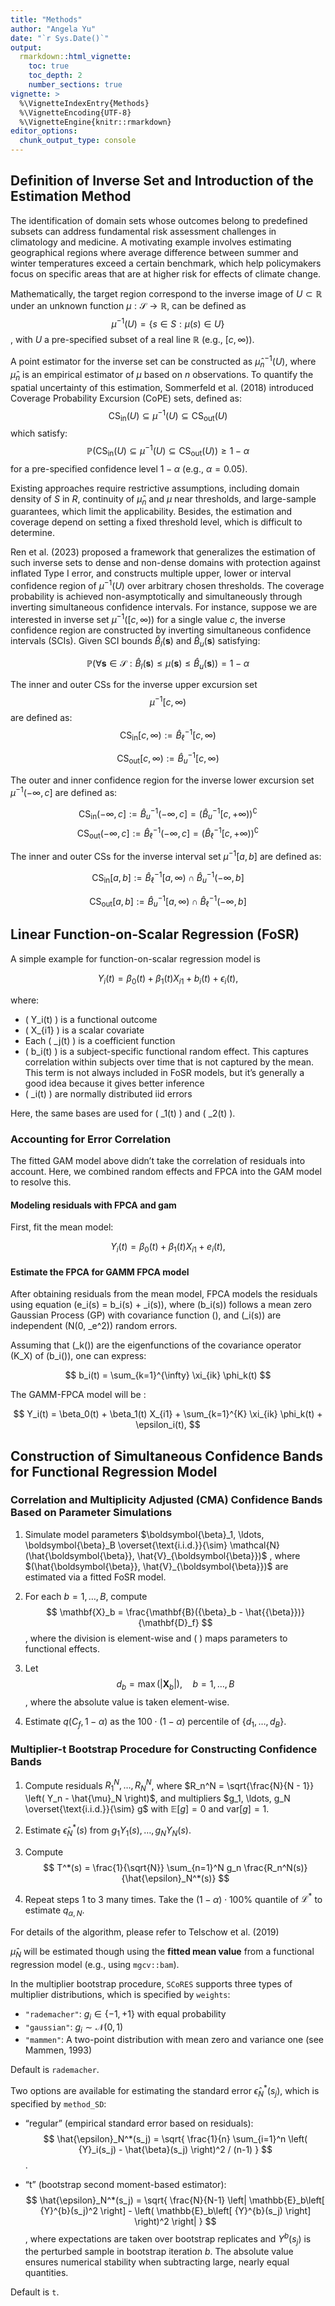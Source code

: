 ```yaml
---
title: "Methods"
author: "Angela Yu"
date: "`r Sys.Date()`"
output: 
  rmarkdown::html_vignette:
    toc: true
    toc_depth: 2
    number_sections: true
vignette: >
  %\VignetteIndexEntry{Methods}
  %\VignetteEncoding{UTF-8}
  %\VignetteEngine{knitr::rmarkdown}
editor_options: 
  chunk_output_type: console
---
```


## Definition of Inverse Set and Introduction of the Estimation Method
The identification of domain sets whose outcomes belong to predefined subsets can address fundamental risk assessment challenges in climatology and medicine. A  motivating example involves estimating geographical regions where average  difference between summer and winter temperatures exceed a certain benchmark,  which help policymakers focus on specific areas that are at higher risk for  effects of climate change.  

Mathematically, the target region correspond to the inverse image of $U \subset  \mathbb{R}$ under an unknown function $\mu: \mathcal{S} \to \mathbb{R}$, can be defined as 
$$
\mu^{-1}(U) = \{s \in S: \mu(s) \in U\}
$$
, with $U$ a pre-specified  subset of a real line $\mathbb{R}$ (e.g., $[c, \infty)$).  

A point estimator for the inverse set can be constructed as $\hat{\mu}_n^{-1}(U)$, where $\hat{\mu}_n$ is an empirical estimator of $\mu$ based on $n$ observations. To quantify the spatial uncertainty of this estimation, Sommerfeld et al. (2018)  introduced Coverage Probability Excursion (CoPE) sets, defined as: 
$$
\text{CS}_{\text{in}}(U) \subseteq \mu^{-1}(U) \subseteq \text{CS}_{\text{out}}(U)
$$
which satisfy: 
$$
\mathbb{P}\left(\text{CS}_{\text{in}}(U) \subseteq \mu^{-1}(U) \subseteq \text{CS}_{\text{out}}(U)\right) \geq 1 - \alpha
$$ 
for a pre-specified confidence level $1-\alpha$ (e.g., $\alpha = 0.05$).  

Existing approaches require restrictive assumptions, including domain density of $S$ in $R$, continuity of $\hat{\mu}_n$ and $\mu$ near thresholds, and  large-sample guarantees, which limit the applicability. Besides, the estimation  and coverage depend on setting a fixed threshold level, which is difficult to  determine.  

Ren et al. (2023) proposed a framework that generalizes the estimation of such  inverse sets to dense and non-dense domains with protection against inflated Type I error, and constructs multiple upper, lower or interval confidence region of  $\mu^{-1}(U)$ over arbitrary chosen thresholds. The coverage probability is  achieved non-asymptotically and simultaneously through inverting simultaneous  confidence intervals. For instance, suppose we are interested in inverse set  $\mu^{-1}([c,\infty))$ for a single value $c$, the inverse confidence region are  constructed by inverting simultaneous confidence intervals (SCIs). Given SCI  bounds $\hat{B}_{l}(\boldsymbol{s})$ and $\hat{B}_{u}(\boldsymbol{s})$ satisfying:

$$
\mathbb{P}\left(\forall\boldsymbol{s}\in\mathcal{S}: \hat{B}_{l}(\boldsymbol{s}) \leq \mu(\boldsymbol{s}) \leq \hat{B}_{u}(\boldsymbol{s})\right) = 1-\alpha
$$

The inner and outer CSs for the inverse upper excursion set $$\mu^{-1}[c, \infty)$$ are defined as:  
$$
\text{CS}_{\text{in}}[c, \infty) := \hat{B}_\ell^{-1}[c, \infty)
$$

$$
\text{CS}_{\text{out}}[c,\infty) := \hat{B}_u^{-1}[c, \infty)
$$

The outer and inner confidence region for the inverse lower excursion set $\mu^{-1}\left(-\infty, c\right]$ are defined as:

$$
\text{CS}_{\text{in}}\left(-\infty, c\right] := \hat{B}_u^{-1}\left(-\infty, c\right]
= \left( \hat{B}_u^{-1}\left[c, +\infty\right) \right)^{\complement}
$$
$$
\text{CS}_{\text{out}}\left(-\infty, c\right] := \hat{B}_\ell^{-1}\left(-\infty, c\right]
= \left( \hat{B}_\ell^{-1}\left[c, +\infty\right) \right)^{\complement}
$$

The inner and outer CSs for the inverse interval set $\mu^{-1}[a, b]$ are defined as:

$$
\text{CS}_{\text{in}}[a, b] := \hat{B}_\ell^{-1}[a, \infty) \cap \hat{B}_u^{-1}(-\infty, b]
$$

$$
\text{CS}_{\text{out}}[a, b] := \hat{B}_u^{-1}[a, \infty) \cap \hat{B}_\ell^{-1}(-\infty, b]
$$

## Linear Function-on-Scalar Regression (FoSR)

A simple example for function-on-scalar regression model is

$$
Y_i(t) = \beta_0(t) + \beta_1(t) X_{i1} + b_i(t) + \epsilon_i(t),
$$

where:

- \( Y_i(t) \) is a functional outcome
- \( X_{i1} \) is a scalar covariate 
- Each \( \beta_j(t) \) is a coefficient function  
- \( b_i(t) \) is a subject-specific functional random effect. This captures correlation within subjects over time that is not captured by the mean. This term is not always included in FoSR models, but it’s generally a good idea because it gives better inference  
- \( \epsilon_i(t) \) are normally distributed iid errors

Here, the same bases are used for \( \beta_1(t) \) and \( \beta_2(t) \).

### Accounting for Error Correlation

The fitted GAM model above didn't take the correlation of residuals into account. Here, we combined random effects and FPCA into the GAM model to resolve this.

#### Modeling residuals with FPCA and gam

First, fit the mean model:

$$
Y_i(t) = \beta_0(t) + \beta_1(t) X_{i1} + e_i(t),
$$

#### Estimate the FPCA for GAMM FPCA model

After obtaining residuals from the mean model, FPCA models the residuals using equation \(e_i(s) = b_i(s) + \epsilon_i(s)\), where \(b_i(s)\) 
follows a mean zero Gaussian Process (GP) with covariance function \(\Sigma\), and \(\epsilon_i(s)\) are independent \(N(0, \sigma_e^2)\) random errors.

Assuming that \(\phi_k(\cdot)\) are the eigenfunctions of the covariance operator 
\(K_X\) of \(b_i(\cdot)\), one can express:

$$
b_i(t) = \sum_{k=1}^{\infty} \xi_{ik} \phi_k(t)
$$

The GAMM-FPCA model will be :

$$
Y_i(t) = \beta_0(t) + \beta_1(t) X_{i1} + \sum_{k=1}^{K} \xi_{ik} \phi_k(t) + \epsilon_i(t),
$$

## Construction of Simultaneous Confidence Bands for Functional Regression Model

### Correlation and Multiplicity Adjusted (CMA) Confidence Bands Based on Parameter Simulations

1.  Simulate model parameters
    $\boldsymbol{\beta}_1, \ldots, \boldsymbol{\beta}_B \overset{\text{i.i.d.}}{\sim} \mathcal{N}(\hat{\boldsymbol{\beta}}, \hat{V}_{\boldsymbol{\beta}})$
, where
    $(\hat{\boldsymbol{\beta}}, \hat{V}_{\boldsymbol{\beta}})$
    are estimated via a fitted FoSR model.

2. For each $b = 1, \ldots, B$, compute
$$
   \mathbf{X}_b = \frac{\mathbf{B}({\beta}_b - \hat{{\beta}})}{\mathbf{D}_f}
$$
, where the division is element-wise and \( \mathbf{B} \) maps parameters to functional effects.

3. Let
$$
   d_b = \max(|\mathbf{X}_b|), \quad b = 1, \ldots, B
$$
, where the absolute value is taken element-wise.

4. Estimate $q(C_f, 1 - \alpha)$ as the $100 \cdot (1 - \alpha)$ percentile of $\{d_1, \ldots, d_B\}$.

### Multiplier-t Bootstrap Procedure for Constructing Confidence Bands

1. Compute residuals $R_1^N, \ldots, R_N^N$, where $R_n^N = \sqrt{\frac{N}{N - 1}} \left( Y_n - \hat{\mu}_N \right)$, and multipliers $g_1, \ldots, g_N \overset{\text{i.i.d.}}{\sim} g$ with $\mathbb{E}[g] = 0$ and $\mathrm{var}[g] = 1$.

2. Estimate $\hat{\epsilon}_N^*(s)$ from $g_1 Y_1(s), \ldots, g_N Y_N(s)$.

3. Compute 
$$
T^*(s) = \frac{1}{\sqrt{N}} \sum_{n=1}^N g_n \frac{R_n^N(s)}{\hat{\epsilon}_N^*(s)}
$$

4. Repeat steps 1 to 3 many times. Take the $(1 - \alpha) \cdot 100\%$ quantile of $\mathcal{L}^*$ to estimate $q_{\alpha, N}$.

For details of the algorithm, please refer to Telschow et al. (2019)

$\hat{\mu}_N$ will be estimated though using the **fitted mean value** from a functional regression model (e.g., using `mgcv::bam`).

In the multiplier bootstrap procedure, `SCoRES` supports three types of multiplier distributions, which is specified by `weights`:

- `"rademacher"`: $g_i \in \{-1, +1\}$ with equal probability
- `"gaussian"`: $g_i \sim \mathcal{N}(0, 1)$
- `"mammen"`: A two-point distribution with mean zero and variance one (see Mammen, 1993)

Default is `rademacher`.

Two options are available for estimating the standard error 
$\hat{\epsilon}_N^*(s_j)$, which is specified by `method_SD`:

- "regular" (empirical standard error based on residuals):
$$
  \hat{\epsilon}_N^*(s_j) = \sqrt{ \frac{1}{n} \sum_{i=1}^n \left( {Y}_i(s_j) - \hat{\beta}(s_j) \right)^2 / (n-1) }
$$.

- "t" (bootstrap second moment-based estimator):
$$
\hat{\epsilon}_N^*(s_j) = \sqrt{ \frac{N}{N-1} \left| \mathbb{E}_b\left[ {Y}^{b}(s_j)^2 \right] - \left( \mathbb{E}_b\left[ {Y}^{b}(s_j) \right] \right)^2 \right| }
$$
, where expectations are taken over bootstrap replicates and 
${Y}^{b}(s_j)$ is the perturbed sample in bootstrap iteration $b$. The absolute value ensures numerical stability when subtracting large, nearly equal quantities.
  
Default is `t`.
  
